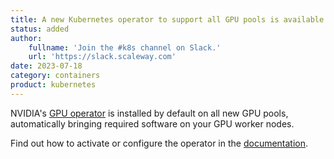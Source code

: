 ```yaml
---
title: A new Kubernetes operator to support all GPU pools is available!
status: added
author:
    fullname: 'Join the #k8s channel on Slack.'
    url: 'https://slack.scaleway.com'
date: 2023-07-18
category: containers
product: kubernetes
---
```


NVIDIA's [GPU operator](https://docs.nvidia.com/datacenter/cloud-native/gpu-operator/latest/overview.html/) is installed by default on all new GPU pools, automatically bringing required software on your GPU worker nodes. 

Find out how to activate or configure the operator in the [documentation](/containers/kubernetes/how-to/use-nvidia-gpu-operator/).

